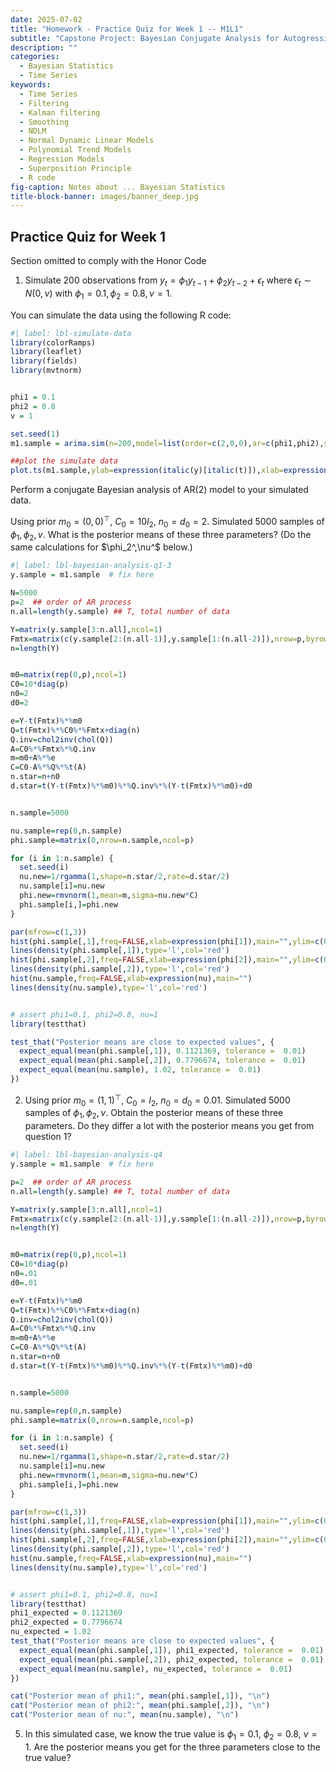 ```yaml
---
date: 2025-07-02
title: "Homework - Practice Quiz for Week 1 -- M1L1"
subtitle: "Capstone Project: Bayesian Conjugate Analysis for Autogressive Time Series Models"
description: ""
categories: 
  - Bayesian Statistics
  - Time Series
keywords: 
  - Time Series
  - Filtering
  - Kalman filtering
  - Smoothing
  - NDLM
  - Normal Dynamic Linear Models
  - Polynomial Trend Models
  - Regression Models
  - Superposition Principle
  - R code
fig-caption: Notes about ... Bayesian Statistics
title-block-banner: images/banner_deep.jpg
---
```



## Practice Quiz for Week 1


::::: {.content-visible unless-profile="HC"}

::: {.callout-caution}
Section omitted to comply with the Honor Code
:::

:::::

::::: {.content-hidden unless-profile="HC"}


1. Simulate 200 observations from $y_t= \phi_1 y_{t-1} + \phi_2 y_{t-2} + \epsilon_t$
where $\epsilon_t \sim N(0,\nu)$ with $\phi_1=0.1,\phi_2=0.8,\nu=1$. 

You can simulate the data using the following R code:

```r
#| label: lbl-simulate-data
library(colorRamps)
library(leaflet)
library(fields)
library(mvtnorm)


phi1 = 0.1
phi2 = 0.8
v = 1

set.seed(1)
m1.sample = arima.sim(n=200,model=list(order=c(2,0,0),ar=c(phi1,phi2),sd=sqrt(v)))

##plot the simulate data
plot.ts(m1.sample,ylab=expression(italic(y)[italic(t)]),xlab=expression(italic(t)),main='')
```

Perform a conjugate Bayesian analysis of AR(2) model to your simulated data.

Using prior $m_0 = (0,0)^\top$, $C_0 = 10 I_2$, $n_0 = d_0 = 2$. Simulated 5000 samples of $\phi_1,\phi_2,v$. What is the posterior means of these three parameters? (Do the same calculations for $\phi_2^,\nu^$ below.)

```r
#| label: lbl-bayesian-analysis-q1-3
y.sample = m1.sample  # fix here

N=5000
p=2  ## order of AR process
n.all=length(y.sample) ## T, total number of data

Y=matrix(y.sample[3:n.all],ncol=1)
Fmtx=matrix(c(y.sample[2:(n.all-1)],y.sample[1:(n.all-2)]),nrow=p,byrow=TRUE)
n=length(Y)


m0=matrix(rep(0,p),ncol=1)
C0=10*diag(p)
n0=2
d0=2

e=Y-t(Fmtx)%*%m0
Q=t(Fmtx)%*%C0%*%Fmtx+diag(n)
Q.inv=chol2inv(chol(Q))
A=C0%*%Fmtx%*%Q.inv
m=m0+A%*%e
C=C0-A%*%Q%*%t(A)
n.star=n+n0
d.star=t(Y-t(Fmtx)%*%m0)%*%Q.inv%*%(Y-t(Fmtx)%*%m0)+d0


n.sample=5000

nu.sample=rep(0,n.sample)
phi.sample=matrix(0,nrow=n.sample,ncol=p)

for (i in 1:n.sample) {
  set.seed(i)
  nu.new=1/rgamma(1,shape=n.star/2,rate=d.star/2)
  nu.sample[i]=nu.new
  phi.new=rmvnorm(1,mean=m,sigma=nu.new*C)
  phi.sample[i,]=phi.new
}

par(mfrow=c(1,3))
hist(phi.sample[,1],freq=FALSE,xlab=expression(phi[1]),main="",ylim=c(0,6.4))
lines(density(phi.sample[,1]),type='l',col='red')
hist(phi.sample[,2],freq=FALSE,xlab=expression(phi[2]),main="",ylim=c(0,6.4))
lines(density(phi.sample[,2]),type='l',col='red')
hist(nu.sample,freq=FALSE,xlab=expression(nu),main="")
lines(density(nu.sample),type='l',col='red')


# assert phi1=0.1, phi2=0.8, nu=1
library(testthat)

test_that("Posterior means are close to expected values", {
  expect_equal(mean(phi.sample[,1]), 0.1121369, tolerance =  0.01)
  expect_equal(mean(phi.sample[,2]), 0.7796674, tolerance =  0.01)
  expect_equal(mean(nu.sample), 1.02, tolerance =  0.01)
})

```

2. Using prior $m_0 = (1,1)^\top$, $C_0 = I_2$, $n_0 = d_0 = 0.01$. Simulated 5000 samples of $\phi_1,\phi_2,\nu$. Obtain the posterior means of these three parameters. Do they differ a lot with the posterior means you get from question 1?



```r
#| label: lbl-bayesian-analysis-q4
y.sample = m1.sample  # fix here

p=2  ## order of AR process
n.all=length(y.sample) ## T, total number of data

Y=matrix(y.sample[3:n.all],ncol=1)
Fmtx=matrix(c(y.sample[2:(n.all-1)],y.sample[1:(n.all-2)]),nrow=p,byrow=TRUE)
n=length(Y)


m0=matrix(rep(0,p),ncol=1)
C0=10*diag(p)
n0=.01
d0=.01

e=Y-t(Fmtx)%*%m0
Q=t(Fmtx)%*%C0%*%Fmtx+diag(n)
Q.inv=chol2inv(chol(Q))
A=C0%*%Fmtx%*%Q.inv
m=m0+A%*%e
C=C0-A%*%Q%*%t(A)
n.star=n+n0
d.star=t(Y-t(Fmtx)%*%m0)%*%Q.inv%*%(Y-t(Fmtx)%*%m0)+d0


n.sample=5000

nu.sample=rep(0,n.sample)
phi.sample=matrix(0,nrow=n.sample,ncol=p)

for (i in 1:n.sample) {
  set.seed(i)
  nu.new=1/rgamma(1,shape=n.star/2,rate=d.star/2)
  nu.sample[i]=nu.new
  phi.new=rmvnorm(1,mean=m,sigma=nu.new*C)
  phi.sample[i,]=phi.new
}

par(mfrow=c(1,3))
hist(phi.sample[,1],freq=FALSE,xlab=expression(phi[1]),main="",ylim=c(0,6.4))
lines(density(phi.sample[,1]),type='l',col='red')
hist(phi.sample[,2],freq=FALSE,xlab=expression(phi[2]),main="",ylim=c(0,6.4))
lines(density(phi.sample[,2]),type='l',col='red')
hist(nu.sample,freq=FALSE,xlab=expression(nu),main="")
lines(density(nu.sample),type='l',col='red')


# assert phi1=0.1, phi2=0.8, nu=1
library(testthat)
phi1_expected = 0.1121369
phi2_expected = 0.7796674
nu_expected = 1.02
test_that("Posterior means are close to expected values", {
  expect_equal(mean(phi.sample[,1]), phi1_expected, tolerance =  0.01)
  expect_equal(mean(phi.sample[,2]), phi2_expected, tolerance =  0.01)
  expect_equal(mean(nu.sample), nu_expected, tolerance =  0.01)
})

cat("Posterior mean of phi1:", mean(phi.sample[,1]), "\n")
cat("Posterior mean of phi2:", mean(phi.sample[,2]), "\n")
cat("Posterior mean of nu:", mean(nu.sample), "\n")
```


5. In this simulated case, we know the true value is $\phi_1=0.1$, $\phi_2=0.8$, $\nu=1$. Are the posterior means you get for the three parameters close to the true value?

:::::


